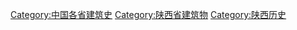 [[Category:中国各省建筑史|Category:中国各省建筑史]]
[[Category:陕西省建筑物|Category:陕西省建筑物]]
[[Category:陕西历史|Category:陕西历史]]